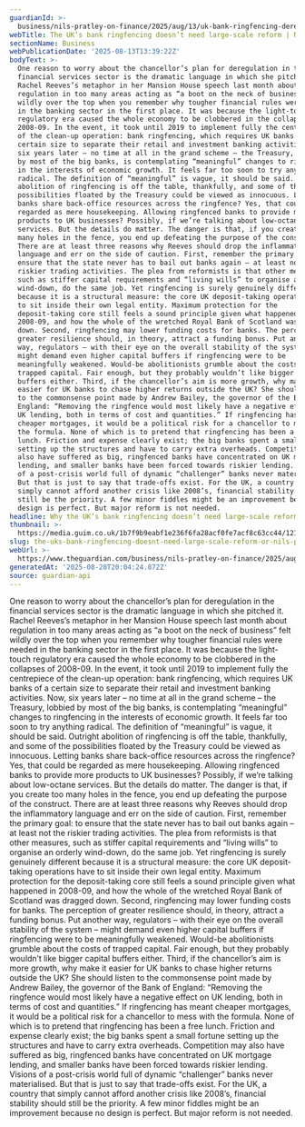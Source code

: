 ```yaml
---
guardianId: >-
  business/nils-pratley-on-finance/2025/aug/13/uk-bank-ringfencing-deregulation-financial-services-rachel-reeves
webTitle: The UK’s bank ringfencing doesn’t need large-scale reform | Nils Pratley
sectionName: Business
webPublicationDate: '2025-08-13T13:39:22Z'
bodyText: >-
  One reason to worry about the chancellor’s plan for deregulation in the
  financial services sector is the dramatic language in which she pitched it.
  Rachel Reeves’s metaphor in her Mansion House speech last month about
  regulation in too many areas acting as “a boot on the neck of business” felt
  wildly over the top when you remember why tougher financial rules were needed
  in the banking sector in the first place. It was because the light-touch
  regulatory era caused the whole economy to be clobbered in the collapses of
  2008-09. In the event, it took until 2019 to implement fully the centrepiece
  of the clean-up operation: bank ringfencing, which requires UK banks of a
  certain size to separate their retail and investment banking activities. Now,
  six years later – no time at all in the grand scheme – the Treasury, lobbied
  by most of the big banks, is contemplating “meaningful” changes to ringfencing
  in the interests of economic growth. It feels far too soon to try anything
  radical. The definition of “meaningful” is vague, it should be said. Outright
  abolition of ringfencing is off the table, thankfully, and some of the
  possibilities floated by the Treasury could be viewed as innocuous. Letting
  banks share back-office resources across the ringfence? Yes, that could be
  regarded as mere housekeeping. Allowing ringfenced banks to provide more
  products to UK businesses? Possibly, if we’re talking about low-octane
  services. But the details do matter. The danger is that, if you create too
  many holes in the fence, you end up defeating the purpose of the construct.
  There are at least three reasons why Reeves should drop the inflammatory
  language and err on the side of caution. First, remember the primary goal: to
  ensure that the state never has to bail out banks again – at least not the
  riskier trading activities. The plea from reformists is that other measures,
  such as stiffer capital requirements and “living wills” to organise an orderly
  wind-down, do the same job. Yet ringfencing is surely genuinely different
  because it is a structural measure: the core UK deposit-taking operations have
  to sit inside their own legal entity. Maximum protection for the
  deposit-taking core still feels a sound principle given what happened in
  2008-09, and how the whole of the wretched Royal Bank of Scotland was dragged
  down. Second, ringfencing may lower funding costs for banks. The perception of
  greater resilience should, in theory, attract a funding bonus. Put another
  way, regulators – with their eye on the overall stability of the system –
  might demand even higher capital buffers if ringfencing were to be
  meaningfully weakened. Would-be abolitionists grumble about the costs of
  trapped capital. Fair enough, but they probably wouldn’t like bigger capital
  buffers either. Third, if the chancellor’s aim is more growth, why make it
  easier for UK banks to chase higher returns outside the UK? She should listen
  to the commonsense point made by Andrew Bailey, the governor of the Bank of
  England: “Removing the ringfence would most likely have a negative effect on
  UK lending, both in terms of cost and quantities.” If ringfencing has meant
  cheaper mortgages, it would be a political risk for a chancellor to mess with
  the formula. None of which is to pretend that ringfencing has been a free
  lunch. Friction and expense clearly exist; the big banks spent a small fortune
  setting up the structures and have to carry extra overheads. Competition may
  also have suffered as big, ringfenced banks have concentrated on UK mortgage
  lending, and smaller banks have been forced towards riskier lending. Visions
  of a post-crisis world full of dynamic “challenger” banks never materialised.
  But that is just to say that trade-offs exist. For the UK, a country that
  simply cannot afford another crisis like 2008’s, financial stability should
  still be the priority. A few minor fiddles might be an improvement because no
  design is perfect. But major reform is not needed.
headline: Why the UK’s bank ringfencing doesn’t need large-scale reform
thumbnail: >-
  https://media.guim.co.uk/1b7f9b9eabf1e236f6fa28acf0fe7acf8c63cc44/1211_370_5191_4155/500.jpg
slug: the-uks-bank-ringfencing-doesnt-need-large-scale-reform-or-nils-pratley
webUrl: >-
  https://www.theguardian.com/business/nils-pratley-on-finance/2025/aug/13/uk-bank-ringfencing-deregulation-financial-services-rachel-reeves
generatedAt: '2025-08-28T20:04:24.872Z'
source: guardian-api
---
```

One reason to worry about the chancellor’s plan for deregulation in the financial services sector is the dramatic language in which she pitched it. Rachel Reeves’s metaphor in her Mansion House speech last month about regulation in too many areas acting as “a boot on the neck of business” felt wildly over the top when you remember why tougher financial rules were needed in the banking sector in the first place. It was because the light-touch regulatory era caused the whole economy to be clobbered in the collapses of 2008-09. In the event, it took until 2019 to implement fully the centrepiece of the clean-up operation: bank ringfencing, which requires UK banks of a certain size to separate their retail and investment banking activities. Now, six years later – no time at all in the grand scheme – the Treasury, lobbied by most of the big banks, is contemplating “meaningful” changes to ringfencing in the interests of economic growth. It feels far too soon to try anything radical. The definition of “meaningful” is vague, it should be said. Outright abolition of ringfencing is off the table, thankfully, and some of the possibilities floated by the Treasury could be viewed as innocuous. Letting banks share back-office resources across the ringfence? Yes, that could be regarded as mere housekeeping. Allowing ringfenced banks to provide more products to UK businesses? Possibly, if we’re talking about low-octane services. But the details do matter. The danger is that, if you create too many holes in the fence, you end up defeating the purpose of the construct. There are at least three reasons why Reeves should drop the inflammatory language and err on the side of caution. First, remember the primary goal: to ensure that the state never has to bail out banks again – at least not the riskier trading activities. The plea from reformists is that other measures, such as stiffer capital requirements and “living wills” to organise an orderly wind-down, do the same job. Yet ringfencing is surely genuinely different because it is a structural measure: the core UK deposit-taking operations have to sit inside their own legal entity. Maximum protection for the deposit-taking core still feels a sound principle given what happened in 2008-09, and how the whole of the wretched Royal Bank of Scotland was dragged down. Second, ringfencing may lower funding costs for banks. The perception of greater resilience should, in theory, attract a funding bonus. Put another way, regulators – with their eye on the overall stability of the system – might demand even higher capital buffers if ringfencing were to be meaningfully weakened. Would-be abolitionists grumble about the costs of trapped capital. Fair enough, but they probably wouldn’t like bigger capital buffers either. Third, if the chancellor’s aim is more growth, why make it easier for UK banks to chase higher returns outside the UK? She should listen to the commonsense point made by Andrew Bailey, the governor of the Bank of England: “Removing the ringfence would most likely have a negative effect on UK lending, both in terms of cost and quantities.” If ringfencing has meant cheaper mortgages, it would be a political risk for a chancellor to mess with the formula. None of which is to pretend that ringfencing has been a free lunch. Friction and expense clearly exist; the big banks spent a small fortune setting up the structures and have to carry extra overheads. Competition may also have suffered as big, ringfenced banks have concentrated on UK mortgage lending, and smaller banks have been forced towards riskier lending. Visions of a post-crisis world full of dynamic “challenger” banks never materialised. But that is just to say that trade-offs exist. For the UK, a country that simply cannot afford another crisis like 2008’s, financial stability should still be the priority. A few minor fiddles might be an improvement because no design is perfect. But major reform is not needed.
